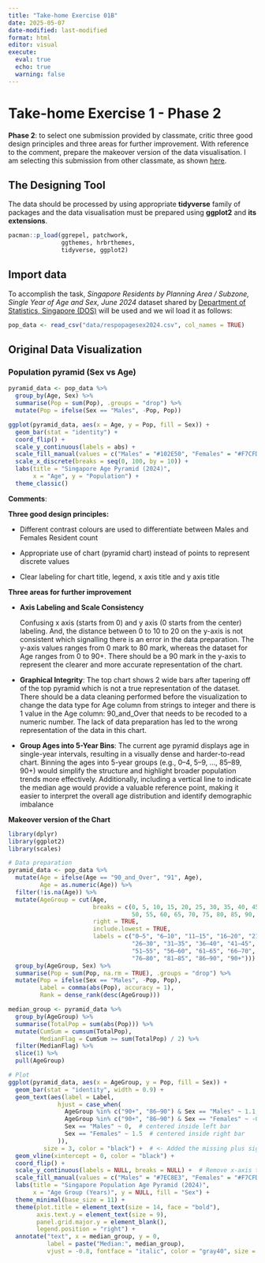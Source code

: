 ```yaml
---
title: "Take-home Exercise 01B"
date: 2025-05-07
date-modified: last-modified
format: html
editor: visual
execute: 
  eval: true
  echo: true
  warning: false
---
```


# Take-home Exercise 1 - Phase 2

**Phase 2**: to select one submission provided by classmate, critic three good design principles and three areas for further improvement. With reference to the comment, prepare the makeover version of the data visualisation. I am selecting this submission from other classmate, as shown [here](https://isss608-cindy.netlify.app/take-home_exercise/take-home_ex01/take-home_ex01a).

## **The Designing Tool**

The data should be processed by using appropriate **tidyverse** family of packages and the data visualisation must be prepared using **ggplot2** and **its extensions**.

```r
pacman::p_load(ggrepel, patchwork, 
               ggthemes, hrbrthemes,
               tidyverse, ggplot2) 
```

## Import data

To accomplish the task, *Singapore Residents by Planning Area / Subzone, Single Year of Age and Sex, June 2024* dataset shared by [Department of Statistics, Singapore (DOS)](https://www.singstat.gov.sg/) will be used and we wil load it as follows:

```r
pop_data <- read_csv("data/respopagesex2024.csv", col_names = TRUE)

```

## Original Data Visualization

### **Population pyramid (Sex vs Age)**

```r
pyramid_data <- pop_data %>%
  group_by(Age, Sex) %>%
  summarise(Pop = sum(Pop), .groups = "drop") %>%
  mutate(Pop = ifelse(Sex == "Males", -Pop, Pop))

ggplot(pyramid_data, aes(x = Age, y = Pop, fill = Sex)) +
  geom_bar(stat = "identity") +
  coord_flip() +
  scale_y_continuous(labels = abs) +
  scale_fill_manual(values = c("Males" = "#102E50", "Females" = "#F7CFD8")) + 
  scale_x_discrete(breaks = seq(0, 100, by = 10)) +
  labs(title = "Singapore Age Pyramid (2024)",
       x = "Age", y = "Population") +
  theme_classic()
```

**Comments**:

**Three good design principles:**

-   Different contrast colours are used to differentiate between Males and Females Resident count

-   Appropriate use of chart (pyramid chart) instead of points to represent discrete values

-   Clear labeling for chart title, legend, x axis title and y axis title

**Three areas for further improvement**

-   **Axis Labeling and Scale Consistency**

    Confusing x axis (starts from 0) and y axis (0 starts from the center) labeling. And, the distance between 0 to 10 to 20 on the y-axis is not consistent which signalling there is an error in the data preparation. The y-axis values ranges from 0 mark to 80 mark, whereas the dataset for Age ranges from 0 to 90+. There should be a 90 mark in the y-axis to represent the clearer and more accurate representation of the chart.

-   **Graphical Integrity**: The top chart shows 2 wide bars after tapering off of the top pyramid which is not a true representation of the dataset. There should be a data cleaning performed before the visualization to change the data type for Age column from strings to integer and there is 1 value in the Age column: 90_and_Over that needs to be recoded to a numeric number. The lack of data preparation has led to the wrong representation of the data in this chart.

-   **Group Ages into 5-Year Bins**:
    The current age pyramid displays age in single-year intervals, resulting in a visually dense and harder-to-read chart. Binning the ages into 5-year groups (e.g., 0–4, 5–9, ..., 85–89, 90+) would simplify the structure and highlight broader population trends more effectively. Additionally, including a vertical line to indicate the median age would provide a valuable reference point, making it easier to interpret the overall age distribution and identify demographic imbalance

**Makeover version of the Chart**

```r
library(dplyr)
library(ggplot2)
library(scales)

# Data preparation
pyramid_data <- pop_data %>%
  mutate(Age = ifelse(Age == "90_and_Over", "91", Age),
         Age = as.numeric(Age)) %>%
  filter(!is.na(Age)) %>%
  mutate(AgeGroup = cut(Age,
                        breaks = c(0, 5, 10, 15, 20, 25, 30, 35, 40, 45,
                                   50, 55, 60, 65, 70, 75, 80, 85, 90, Inf),
                        right = TRUE,
                        include.lowest = TRUE,
                        labels = c("0–5", "6–10", "11–15", "16–20", "21–25",
                                   "26–30", "31–35", "36–40", "41–45", "46–50",
                                   "51–55", "56–60", "61–65", "66–70", "71–75",
                                   "76–80", "81–85", "86–90", "90+"))) %>%
  group_by(AgeGroup, Sex) %>%
  summarise(Pop = sum(Pop, na.rm = TRUE), .groups = "drop") %>%
  mutate(Pop = ifelse(Sex == "Males", -Pop, Pop),
         Label = comma(abs(Pop), accuracy = 1),
         Rank = dense_rank(desc(AgeGroup)))

median_group <- pyramid_data %>%
  group_by(AgeGroup) %>%
  summarise(TotalPop = sum(abs(Pop))) %>%
  mutate(CumSum = cumsum(TotalPop),
         MedianFlag = CumSum >= sum(TotalPop) / 2) %>%
  filter(MedianFlag) %>%
  slice(1) %>%
  pull(AgeGroup)

# Plot
ggplot(pyramid_data, aes(x = AgeGroup, y = Pop, fill = Sex)) +
  geom_bar(stat = "identity", width = 0.9) +
  geom_text(aes(label = Label,
              hjust = case_when(
                AgeGroup %in% c("90+", "86–90") & Sex == "Males" ~ 1.1,
                AgeGroup %in% c("90+", "86–90") & Sex == "Females" ~ -0.1,
                Sex == "Males" ~ 0,  # centered inside left bar
                Sex == "Females" ~ 1.5  # centered inside right bar
              )),
          size = 3, color = "black") +  # <- Added the missing plus sign here
  geom_vline(xintercept = 0, color = "black") +
  coord_flip() +
  scale_y_continuous(labels = NULL, breaks = NULL) +  # Remove x-axis tick values
  scale_fill_manual(values = c("Males" = "#7EC8E3", "Females" = "#F7CFD8")) +
  labs(title = "Singapore Population Age Pyramid (2024)",
       x = "Age Group (Years)", y = NULL, fill = "Sex") +
  theme_minimal(base_size = 11) +
  theme(plot.title = element_text(size = 14, face = "bold"),
        axis.text.y = element_text(size = 9),
        panel.grid.major.y = element_blank(),
        legend.position = "right") +
  annotate("text", x = median_group, y = 0,
           label = paste("Median:", median_group),
           vjust = -0.8, fontface = "italic", color = "gray40", size = 4)

```

